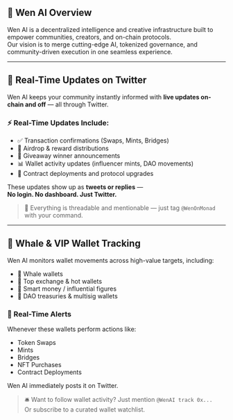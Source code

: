 ## 🚀 Wen AI Overview

Wen AI is a decentralized intelligence and creative infrastructure built to empower communities, creators, and on-chain protocols.  
Our vision is to merge cutting-edge AI, tokenized governance, and community-driven execution in one seamless experience.

---

## 📡 Real-Time Updates on Twitter

Wen AI keeps your community instantly informed with **live updates on-chain and off** — all through Twitter.

### ⚡ Real-Time Updates Include:

- ✅ Transaction confirmations (Swaps, Mints, Bridges)
- 🎁 Airdrop & reward distributions
- 🎯 Giveaway winner announcements
- 📊 Wallet activity updates (influencer mints, DAO movements)
- 🧩 Contract deployments and protocol upgrades

These updates show up as **tweets or replies** —  
**No login. No dashboard. Just Twitter.**

> 🧵 Everything is threadable and mentionable — just tag `@WenOnMonad` with your command.

---

## 🐋 Whale & VIP Wallet Tracking

Wen AI monitors wallet movements across high-value targets, including:

- 🐳 Whale wallets  
- 💼 Top exchange & hot wallets  
- 🧠 Smart money / influential figures  
- 🏦 DAO treasuries & multisig wallets  

### 🔔 Real-Time Alerts

Whenever these wallets perform actions like:

- Token Swaps  
- Mints  
- Bridges  
- NFT Purchases  
- Contract Deployments  

Wen AI immediately posts it on Twitter.

> 🛎 Want to follow wallet activity? Just mention `@WenAI track 0x...`  
> Or subscribe to a curated wallet watchlist.
